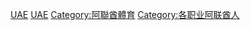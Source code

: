 [[Category:各国体育人物|UAE]]
[[Category:亚洲体育人物|UAE]]
[[Category:阿聯酋體育|Category:阿聯酋體育]]
[[Category:各职业阿联酋人|Category:各职业阿联酋人]]